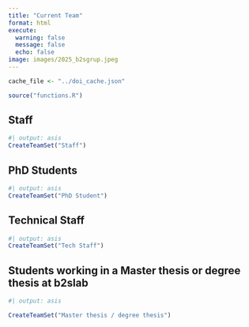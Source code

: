 ```yaml
---
title: "Current Team"
format: html
execute: 
  warning: false
  message: false
  echo: false
image: images/2025_b2sgrup.jpeg
---
```


```r
cache_file <- "../doi_cache.json"

source("functions.R")
```

## Staff

```r
#| output: asis
CreateTeamSet("Staff")
```

## PhD Students

```r
#| output: asis
CreateTeamSet("PhD Student")
```

## Technical Staff

```r
#| output: asis
CreateTeamSet("Tech Staff")
```

## Students working in a Master thesis or degree thesis at b2slab

```r
#| output: asis

CreateTeamSet("Master thesis / degree thesis")
```

